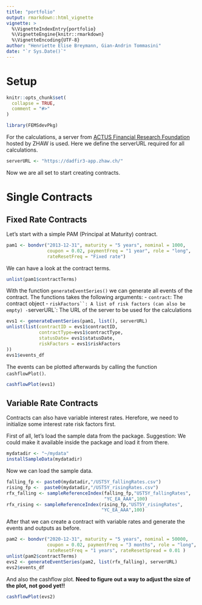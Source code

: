 ```yaml
---
title: "portfolio"
output: rmarkdown::html_vignette
vignette: >
  %\VignetteIndexEntry{portfolio}
  %\VignetteEngine{knitr::rmarkdown}
  %\VignetteEncoding{UTF-8}
author: "Henriette Elise Breymann, Gian-Andrin Tommasini"
date: "`r Sys.Date()`"
---
```

# Setup
```r
knitr::opts_chunk$set(
  collapse = TRUE,
  comment = "#>"
)
```

```r
library(FEMSdevPkg)
```
For the calculations, a server from [ACTUS Financial Research Foundation](www.actusfrf.com) hosted by ZHAW is used.
Here we define the serverURL required for all calculations.
```r
serverURL <- "https://dadfir3-app.zhaw.ch/"
```
Now we are all set to start creating contracts.

# Single Contracts
## Fixed Rate Contracts
Let's start with a simple PAM (Principal at Maturity) contract.
```r
pam1 <- bondvr("2013-12-31", maturity = "5 years", nominal = 1000,
               coupon = 0.02, paymentFreq = "1 year", role = "long",
               rateResetFreq = "Fixed rate")
```

We can have a look at the contract terms.
```r
unlist(pam1$contractTerms)
```

With the function `generateEventSeries()` we can generate all events of the contract.
The functions takes the following arguments:
- `contract`: The contract object
- `riskFactors``: A list of risk factors (can also be empty)
- `serverURL`: The URL of the server to be used for the calculations

```r
evs1 <- generateEventSeries(pam1, list(), serverURL)
unlist(list(contractID = evs1$contractID,
            contractType=evs1$contractType,
            statusDate= evs1$statusDate,
            riskFactors = evs1$riskFactors
))
evs1$events_df
```

The events can be plotted afterwards by calling the function `cashflowPlot()`.
```r
cashflowPlot(evs1)
```

## Variable Rate Contracts
Contracts can also have variable interest rates. Herefore, we need to initialize some interest rate risk factors first.

First of all, let's load the sample data from the package.
Suggestion: We could make it available inside the package and load it from there.
```r
mydatadir <- "~/mydata"
installSampleData(mydatadir)
```

Now we can load the sample data.
```r
falling_fp <- paste0(mydatadir,"/UST5Y_fallingRates.csv")
rising_fp <-  paste0(mydatadir,"/UST5Y_risingRates.csv")
rfx_falling <- sampleReferenceIndex(falling_fp,"UST5Y_fallingRates", 
                                    "YC_EA_AAA",100)
rfx_rising <- sampleReferenceIndex(rising_fp,"UST5Y_risingRates",
                                   "YC_EA_AAA",100)
```

After that we can create a contract with variable rates and generate the events and outputs as before.
```r
pam2 <- bondvr("2020-12-31", maturity = "5 years", nominal = 50000,
               coupon = 0.02, paymentFreq = "3 months", role = "long",
               rateResetFreq = "1 years", rateResetSpread = 0.01 )
unlist(pam2$contractTerms)
evs2 <- generateEventSeries(pam2, list(rfx_falling), serverURL)
evs2$events_df
```
And also the cashflow plot.
**Need to figure out a way to adjust the size of the plot, not good yet!!**
```r
cashflowPlot(evs2)
```